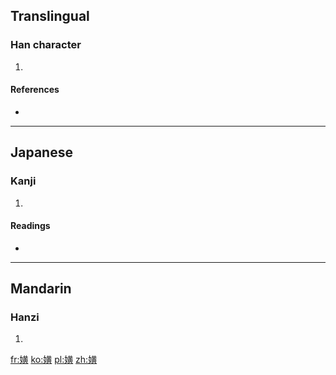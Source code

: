 ==Translingual==

===Han character===
{{Han char|rn=38|rad=女|as=12|sn=15|four=4448<sub>6</sub>|canj=女廿中金 (VTLC)|ids=⿰[[女]][[黃]]}}

# {{defn|Han|sort=女12}}

====References====
* {{Han ref|kx=0271.020|dkj=06709|dj=0538.370|hdz=21079.090|uh=5AF9|ud=23289|bh=E55C|bd=58716}}

----

==Japanese==

===Kanji===
{{ja-kanji|grade=|rs=女12}}

# {{defn|lang=ja|sort=女12}}

====Readings====
* {{ja-readings|on=[[ばう]] (bau), [[めう]] (meu)|kun=[[みめよいさま]] (mimeyoisama)}}

----

==Mandarin==

===Hanzi===
{{cmn-hanzi|pin=[[máo]] ([[mao2]])|wg=mao<sup>2</sup>}}

# {{defn|lang=cmn|sort=女12}}

[[fr:嫹]]
[[ko:嫹]]
[[pl:嫹]]
[[zh:嫹]]
